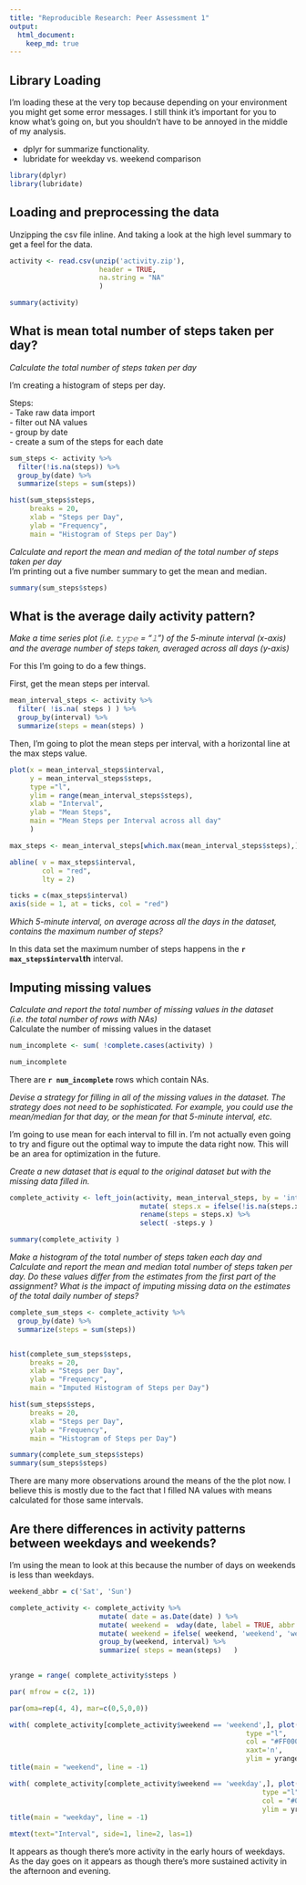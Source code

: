 ```yaml
---
title: "Reproducible Research: Peer Assessment 1"
output: 
  html_document:
    keep_md: true
---
```


## Library Loading
I'm loading these at the very top because depending on your environment you might get some error messages.  I still think it's important for you to know what's going on, but you shouldn't have to be annoyed in the middle of my analysis.  

- dplyr for summarize functionality.
- lubridate for weekday vs. weekend comparison
```r
library(dplyr)
library(lubridate)
```

## Loading and preprocessing the data

Unzipping the csv file inline.  And taking a look at the high level summary to get a feel for the data.
```r

activity <- read.csv(unzip('activity.zip'), 
                      header = TRUE,
                      na.string = "NA"
                      )

summary(activity)
```


## What is mean total number of steps taken per day?

*Calculate the total number of steps taken per day*   

I'm creating a histogram of steps per day. 

Steps:   
- Take raw data import   
- filter out NA values  
- group by date  
- create a sum of the steps for each date  

```r

sum_steps <- activity %>% 
  filter(!is.na(steps)) %>%
  group_by(date) %>% 
  summarize(steps = sum(steps))

hist(sum_steps$steps, 
     breaks = 20,
     xlab = "Steps per Day",
     ylab = "Frequency", 
     main = "Histogram of Steps per Day") 
```
 
*Calculate and report the mean and median of the total number of steps taken per day*   
I'm printing out a five number summary to get the mean and median.
 
```r
summary(sum_steps$steps)
```

## What is the average daily activity pattern?  

*Make a time series plot (i.e. 𝚝𝚢𝚙𝚎 = "𝚕") of the 5-minute interval (x-axis) and the average number of steps taken, averaged across all days (y-axis)*  

For this I'm going to do a few things.

First, get the mean steps per interval.
```r

mean_interval_steps <- activity %>% 
  filter( !is.na( steps ) ) %>% 
  group_by(interval) %>% 
  summarize(steps = mean(steps) )
```  

Then, I'm going to plot the mean steps per interval, with a horizontal line at the max steps value.  
```r
plot(x = mean_interval_steps$interval, 
     y = mean_interval_steps$steps, 
     type ="l",
     ylim = range(mean_interval_steps$steps), 
     xlab = "Interval", 
     ylab = "Mean Steps",
     main = "Mean Steps per Interval across all day"
     )

max_steps <- mean_interval_steps[which.max(mean_interval_steps$steps),]

abline( v = max_steps$interval, 
        col = "red",
        lty = 2)

ticks = c(max_steps$interval)
axis(side = 1, at = ticks, col = "red")
```

*Which 5-minute interval, on average across all the days in the dataset, contains the maximum number of steps?*  

In this data set the maximum number of steps happens in the **`r max_steps$interval`th** interval.  

## Imputing missing values

*Calculate and report the total number of missing values in the dataset (i.e. the total number of rows with NAs)*  
Calculate the number of missing values in the dataset
```r
num_incomplete <- sum( !complete.cases(activity) )

num_incomplete
```

There are **`r num_incomplete`** rows which contain NAs.
  
  
*Devise a strategy for filling in all of the missing values in the dataset. The strategy does not need to be sophisticated. For example, you could use the mean/median for that day, or the mean for that 5-minute interval, etc.*  

I'm going to use mean for each interval to fill in.  I'm not actually even going to try and figure out the optimal way to impute the data right now.  This will be an area for optimization in the future.


*Create a new dataset that is equal to the original dataset but with the missing data filled in.*  

```r


complete_activity <- left_join(activity, mean_interval_steps, by = 'interval') %>%
                                mutate( steps.x = ifelse(!is.na(steps.x), steps.x, steps.y)) %>%
                                rename(steps = steps.x) %>% 
                                select( -steps.y )

summary(complete_activity )

```

*Make a histogram of the total number of steps taken each day and Calculate and report the mean and median total number of steps taken per day. Do these values differ from the estimates from the first part of the assignment? What is the impact of imputing missing data on the estimates of the total daily number of steps?*  

```r

complete_sum_steps <- complete_activity %>% 
  group_by(date) %>% 
  summarize(steps = sum(steps))


hist(complete_sum_steps$steps, 
     breaks = 20,
     xlab = "Steps per Day",
     ylab = "Frequency", 
     main = "Imputed Histogram of Steps per Day") 

hist(sum_steps$steps, 
     breaks = 20,
     xlab = "Steps per Day",
     ylab = "Frequency",
     main = "Histogram of Steps per Day") 

```


```r
summary(complete_sum_steps$steps)
summary(sum_steps$steps)
```

There are many more observations around the means of the the plot now.  I believe this is mostly due to the fact that I filled NA values with means calculated for those same intervals.  


## Are there differences in activity patterns between weekdays and weekends?

I'm using the mean to look at this because the number of days on weekends is less than weekdays.

```r

weekend_abbr = c('Sat', 'Sun')

complete_activity <- complete_activity %>%
                      mutate( date = as.Date(date) ) %>%
                      mutate( weekend =  wday(date, label = TRUE, abbr = TRUE ) %in% weekend_abbr ) %>%
                      mutate( weekend = ifelse( weekend, 'weekend', 'weekday' )) %>%
                      group_by(weekend, interval) %>%
                      summarize( steps = mean(steps)   )
                      

yrange = range( complete_activity$steps )

par( mfrow = c(2, 1))

par(oma=rep(4, 4), mar=c(0,5,0,0))

with( complete_activity[complete_activity$weekend == 'weekend',], plot(interval,steps, 
                                                          type ="l",
                                                          col = "#FF0000AA",
                                                          xaxt='n',
                                                          ylim = yrange) )
title(main = "weekend", line = -1)

with( complete_activity[complete_activity$weekend == 'weekday',], plot(interval,steps, 
                                                              type ="l",
                                                              col = "#0000FFAA",
                                                              ylim = yrange) )
title(main = "weekday", line = -1)

mtext(text="Interval", side=1, line=2, las=1)


```

It appears as though there's more activity in the early hours of weekdays.  As the day goes on it appears as though there's more sustained activity in the afternoon and evening.
